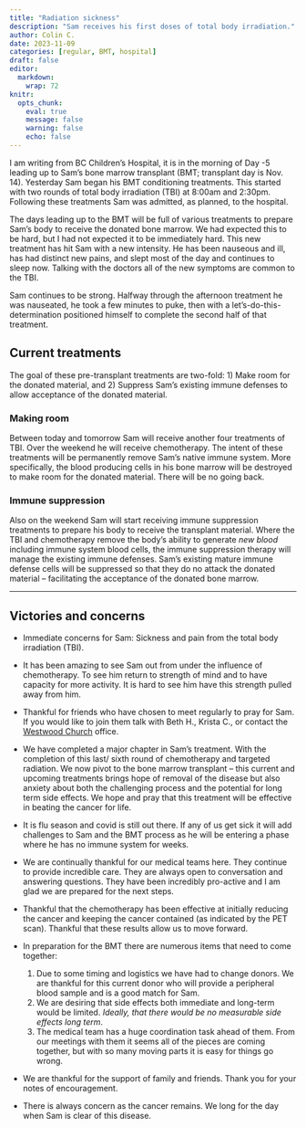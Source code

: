 ```yaml
---
title: "Radiation sickness"
description: "Sam receives his first doses of total body irradiation."
author: Colin C.
date: 2023-11-09
categories: [regular, BMT, hospital]
draft: false
editor: 
  markdown: 
    wrap: 72
knitr: 
  opts_chunk: 
    eval: true
    message: false
    warning: false
    echo: false
---
```


I am writing from BC Children's Hospital, it is in the morning of Day -5
leading up to Sam's bone marrow transplant (BMT; transplant day is Nov.
14). Yesterday Sam began his BMT conditioning treatments. This started
with two rounds of total body irradiation (TBI) at 8:00am and 2:30pm.
Following these treatments Sam was admitted, as planned, to the
hospital.

The days leading up to the BMT will be full of various treatments to
prepare Sam's body to receive the donated bone marrow. We had expected
this to be hard, but I had not expected it to be immediately hard. This
new treatment has hit Sam with a new intensity. He has been nauseous and
ill, has had distinct new pains, and slept most of the day and continues
to sleep now. Talking with the doctors all of the new symptoms are
common to the TBI.

Sam continues to be strong. Halfway through the afternoon treatment he
was nauseated, he took a few minutes to puke, then with a
let's-do-this-determination positioned himself to complete the second
half of that treatment.

## Current treatments

The goal of these pre-transplant treatments are two-fold: 1) Make room
for the donated material, and 2) Suppress Sam's existing immune defenses
to allow acceptance of the donated material.

### Making room

Between today and tomorrow Sam will receive another four treatments of
TBI. Over the weekend he will receive chemotherapy. The intent of these
treatments will be permanently remove Sam's native immune system. More
specifically, the blood producing cells in his bone marrow will be
destroyed to make room for the donated material. There will be no going
back.

### Immune suppression

Also on the weekend Sam will start receiving immune suppression
treatments to prepare his body to receive the transplant material. Where
the TBI and chemotherapy remove the body's ability to generate *new
blood* including immune system blood cells, the immune suppression
therapy will manage the existing immune defenses. Sam's existing mature
immune defense cells will be suppressed so that they do no attack the
donated material -- facilitating the acceptance of the donated bone
marrow.

------------------------------------------------------------------------

## Victories and concerns

-   Immediate concerns for Sam: Sickness and pain from the total body
    irradiation (TBI).

-   It has been amazing to see Sam out from under the influence of
    chemotherapy. To see him return to strength of mind and to have
    capacity for more activity. It is hard to see him have this strength
    pulled away from him.

-   Thankful for friends who have chosen to meet regularly to pray for
    Sam. If you would like to join them talk with Beth H., Krista C., or
    contact the [Westwood Church](https://westwoodchurch.bc.ca) office.

-   We have completed a major chapter in Sam's treatment. With the
    completion of this last/ sixth round of chemotherapy and targeted
    radiation. We now pivot to the bone marrow transplant -- this
    current and upcoming treatments brings hope of removal of the
    disease but also anxiety about both the challenging process and the
    potential for long term side effects. We hope and pray that this
    treatment will be effective in beating the cancer for life.

-   It is flu season and covid is still out there. If any of us get sick
    it will add challenges to Sam and the BMT process as he will be
    entering a phase where he has no immune system for weeks.

-   We are continually thankful for our medical teams here. They
    continue to provide incredible care. They are always open to
    conversation and answering questions. They have been incredibly
    pro-active and I am glad we are prepared for the next steps.

-   Thankful that the chemotherapy has been effective at initially
    reducing the cancer and keeping the cancer contained (as indicated
    by the PET scan). Thankful that these results allow us to move
    forward.

-   In preparation for the BMT there are numerous items that need to
    come together:

    1.  Due to some timing and logistics we have had to change donors.
        We are thankful for this current donor who will provide a
        peripheral blood sample and is a good match for Sam.
    2.  We are desiring that side effects both immediate and long-term
        would be limited. *Ideally, that there would be no measurable
        side effects long term*.
    3.  The medical team has a huge coordination task ahead of them.
        From our meetings with them it seems all of the pieces are
        coming together, but with so many moving parts it is easy for
        things go wrong.

-   We are thankful for the support of family and friends. Thank you for
    your notes of encouragement.

-   There is always concern as the cancer remains. We long for the day
    when Sam is clear of this disease.